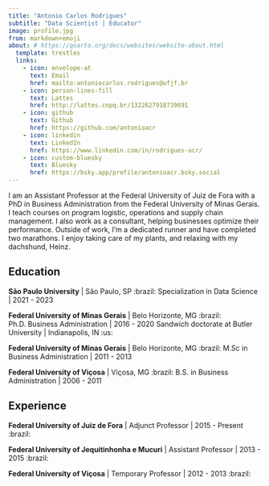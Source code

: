 ```yaml
---
title: "Antonio Carlos Rodrigues"
subtitle: "Data Scientist | Educator"
image: profile.jpg
from: markdown+emoji
about: # https://quarto.org/docs/websites/website-about.html
  template: trestles
  links:
    - icon: envelope-at
      text: Email
      href: mailto:antoniocarlos.rodrigues@ufjf.br
    - icon: person-lines-fill
      text: Lattes
      href: http://lattes.cnpq.br/1322627918739691
    - icon: github
      text: Github
      href: https://github.com/antonioacr
    - icon: linkedin
      text: LinkedIn
      href: https://www.linkedin.com/in/rodrigues-acr/
    - icon: custom-bluesky
      text: Bluesky
      href: https://bsky.app/profile/antonioacr.bsky.social
---
```


I am an Assistant Professor at the Federal University of Juiz de Fora with a PhD in Business Administration from the Federal University of Minas Gerais. I teach courses on program logistic, operations and supply chain management. I also work as a consultant, helping businesses optimize their performance. Outside of work, I’m a dedicated runner and have completed two marathons. I enjoy taking care of my plants, and relaxing with my dachshund, Heinz.

## Education

**São Paulo University** \| São Paulo, SP :brazil: Specialization in Data Science \| 2021 - 2023

**Federal University of Minas Gerais** \| Belo Horizonte, MG :brazil: Ph.D. Business Administration \| 2016 - 2020 Sandwich doctorate at Butler University \| Indianapolis, IN :us:

**Federal University of Minas Gerais** \| Belo Horizonte, MG :brazil: M.Sc in Business Administration \| 2011 - 2013

**Federal University of Viçosa** \| Viçosa, MG :brazil: B.S. in Business Administration \| 2006 - 2011

## Experience

**Federal University of Juiz de Fora** \| Adjunct Professor \| 2015 - Present :brazil:

**Federal University of Jequitinhonha e Mucuri** \| Assistant Professor \| 2013 - 2015 :brazil:

**Federal University of Viçosa** \| Temporary Professor \| 2012 - 2013 :brazil:
